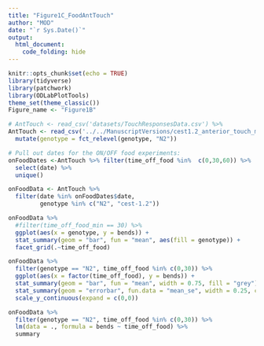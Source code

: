 ```yaml
---
title: "Figure1C_FoodAntTouch"
author: "MOD"
date: "`r Sys.Date()`"
output:
  html_document:
    code_folding: hide
---
```


```r
knitr::opts_chunk$set(echo = TRUE)
library(tidyverse)
library(patchwork)
library(ODLabPlotTools)
theme_set(theme_classic())
Figure_name <- "Figure1B"
```

```r
# AntTouch <- read_csv('datasets/TouchResponsesData.csv') %>%
AntTouch <- read_csv('../../ManuscriptVersions/cest1.2_anterior_touch_merged.csv') %>%
  mutate(genotype = fct_relevel(genotype, "N2"))

# Pull out dates for the ON/OFF food experiments:
onFoodDates <-AntTouch %>% filter(time_off_food %in%  c(0,30,60)) %>%
  select(date) %>%
  unique()

onFoodData <- AntTouch %>%
  filter(date %in% onFoodDates$date,
         genotype %in% c("N2", "cest-1.2"))

```

```r
onFoodData %>%
  #filter(time_off_food_min == 30) %>%
  ggplot(aes(x = genotype, y = bends)) +
  stat_summary(geom = "bar", fun = "mean", aes(fill = genotype)) +
  facet_grid(.~time_off_food)

onFoodData %>%
  filter(genotype == "N2", time_off_food %in% c(0,30)) %>%
  ggplot(aes(x = factor(time_off_food), y = bends)) +
  stat_summary(geom = "bar", fun = "mean", width = 0.75, fill = "grey") +
  stat_summary(geom = "errorbar", fun.data = "mean_se", width = 0.25, colour = "black") +
  scale_y_continuous(expand = c(0,0))

onFoodData %>%
  filter(genotype == "N2", time_off_food %in% c(0,30)) %>%
  lm(data = ., formula = bends ~ time_off_food) %>%
  summary
```


